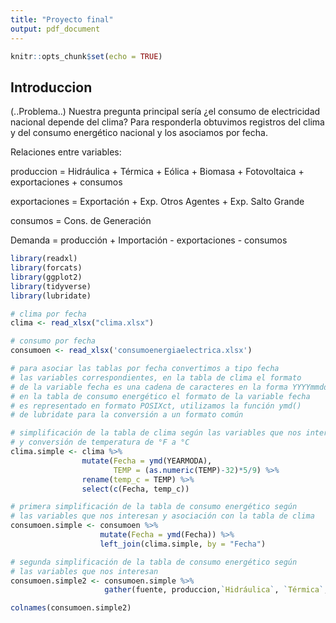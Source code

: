 ```yaml
---
title: "Proyecto final"
output: pdf_document
---
```


```r
knitr::opts_chunk$set(echo = TRUE)
```

## Introduccion

(..Problema..) Nuestra pregunta principal sería ¿el consumo de electricidad nacional depende del clima? Para responderla obtuvimos registros del clima y del consumo energético nacional y los asociamos por fecha.

Relaciones entre variables:

produccion = Hidráulica + Térmica + Eólica + Biomasa + Fotovoltaica + exportaciones + consumos

exportaciones = Exportación + Exp. Otros Agentes + Exp. Salto Grande

consumos = Cons. de Generación

Demanda = producción + Importación - exportaciones - consumos



```r
library(readxl)
library(forcats)
library(ggplot2)
library(tidyverse)
library(lubridate)

# clima por fecha
clima <- read_xlsx("clima.xlsx")

# consumo por fecha
consumoen <- read_xlsx('consumoenergiaelectrica.xlsx')

# para asociar las tablas por fecha convertimos a tipo fecha
# las variables correspondientes, en la tabla de clima el formato
# de la variable fecha es una cadena de caracteres en la forma YYYYmmdd,
# en la tabla de consumo energético el formato de la variable fecha
# es representado en formato POSIXct, utilizamos la función ymd()
# de lubridate para la conversión a un formato común

# simplificación de la tabla de clima según las variables que nos interesan
# y conversión de temperatura de °F a °C
clima.simple <- clima %>%
                mutate(Fecha = ymd(YEARMODA),
                       TEMP = (as.numeric(TEMP)-32)*5/9) %>%
                rename(temp_c = TEMP) %>%
                select(c(Fecha, temp_c))

# primera simplificación de la tabla de consumo energético según
# las variables que nos interesan y asociación con la tabla de clima
consumoen.simple <- consumoen %>%
                    mutate(Fecha = ymd(Fecha)) %>%
                    left_join(clima.simple, by = "Fecha")

# segunda simplificación de la tabla de consumo energético según
# las variables que nos interesan
consumoen.simple2 <- consumoen.simple %>%
                     gather(fuente, produccion,`Hidráulica`, `Térmica`, `Eólica`, Biomasa, Fotovoltaica)

colnames(consumoen.simple2)

```